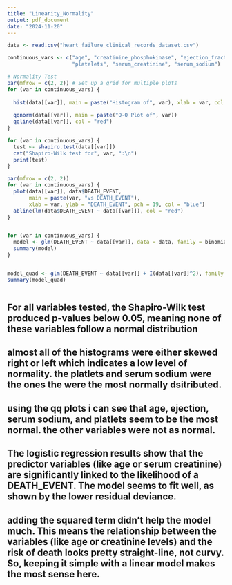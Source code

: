 ```yaml
---
title: "Linearity_Normality"
output: pdf_document
date: "2024-11-20"
---
```


```r

data <- read.csv("heart_failure_clinical_records_dataset.csv")

continuous_vars <- c("age", "creatinine_phosphokinase", "ejection_fraction", 
                     "platelets", "serum_creatinine", "serum_sodium")

# Normality Test
par(mfrow = c(2, 2)) # Set up a grid for multiple plots
for (var in continuous_vars) {
  
  hist(data[[var]], main = paste("Histogram of", var), xlab = var, col = "skyblue", border = "white")
  
  qqnorm(data[[var]], main = paste("Q-Q Plot of", var))
  qqline(data[[var]], col = "red")
}

for (var in continuous_vars) {
  test <- shapiro.test(data[[var]])
  cat("Shapiro-Wilk test for", var, ":\n")
  print(test)
}

par(mfrow = c(2, 2)) 
for (var in continuous_vars) {
  plot(data[[var]], data$DEATH_EVENT, 
       main = paste(var, "vs DEATH_EVENT"), 
       xlab = var, ylab = "DEATH_EVENT", pch = 19, col = "blue")
  abline(lm(data$DEATH_EVENT ~ data[[var]]), col = "red")
}


for (var in continuous_vars) {
  model <- glm(DEATH_EVENT ~ data[[var]], data = data, family = binomial)
  summary(model)
}


model_quad <- glm(DEATH_EVENT ~ data[[var]] + I(data[[var]]^2), family = binomial, data = data)
summary(model_quad)



```

## For all variables tested, the Shapiro-Wilk test produced p-values below 0.05, meaning none of these variables follow a normal distribution

## almost all of the histograms were either skewed right or left which indicates a low level of normality. the platlets and serum sodium were the ones the were the most normally dsitributed. 

## using the qq plots i can see that age, ejection, serum sodium, and platlets seem to be the most normal. the other variables were not as normal. 


## The logistic regression results show that the predictor variables (like age or serum creatinine) are significantly linked to the likelihood of a DEATH_EVENT. The model seems to fit well, as shown by the lower residual deviance. 

## adding the squared term didn't help the model much. This means the relationship between the variables (like age or creatinine levels) and the risk of death looks pretty straight-line, not curvy. So, keeping it simple with a linear model makes the most sense here. 

